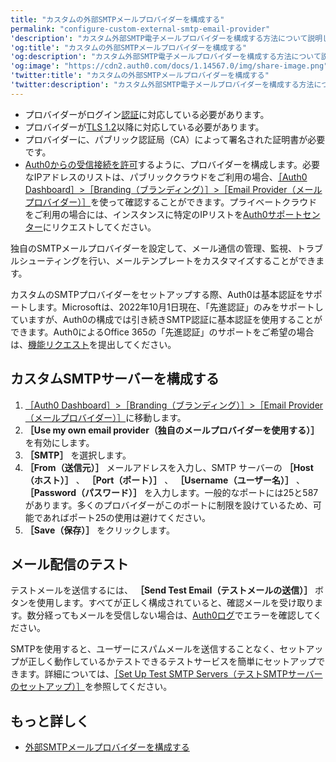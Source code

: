 ```yaml
---
title: "カスタムの外部SMTPメールプロバイダーを構成する"
permalink: "configure-custom-external-smtp-email-provider"
'description': "カスタム外部SMTP電子メールプロバイダーを構成する方法について説明します。"
'og:title': "カスタムの外部SMTPメールプロバイダーを構成する"
'og:description': "カスタム外部SMTP電子メールプロバイダーを構成する方法について説明します。"
'og:image': "https://cdn2.auth0.com/docs/1.14567.0/img/share-image.png"
'twitter:title': "カスタムの外部SMTPメールプロバイダーを構成する"
'twitter:description': "カスタム外部SMTP電子メールプロバイダーを構成する方法について説明します。"
---
```


<Card title="始める前に">

* プロバイダーがログイン[認証](https://en.wikipedia.org/wiki/SMTP_Authentication)に対応している必要があります。
* プロバイダーが[TLS 1.2](https://en.wikipedia.org/wiki/STARTTLS)以降に対応している必要があります。
* プロバイダーに、パブリック認証局（CA）によって署名された証明書が必要です。
* [Auth0からの受信接続を許可](https://auth0.com/docs/secure/security-guidance/data-security/allowlist)するように、プロバイダーを構成します。必要なIPアドレスのリストは、パブリッククラウドをご利用の場合、[［Auth0 Dashboard］>［Branding（ブランディング）］>［Email Provider（メールプロバイダー）］](https://manage.auth0.com/#/templates/provider)を使って確認することができます。プライベートクラウドをご利用の場合には、インスタンスに特定のIPリストを[Auth0サポートセンター](https://support.auth0.com)にリクエストしてください。

</Card>

独自のSMTPメールプロバイダーを設定して、メール通信の管理、監視、トラブルシューティングを行い、メールテンプレートをカスタマイズすることができます。

<Callout icon="file-lines" color="#0EA5E9" iconType="regular">

カスタムのSMTPプロバイダーをセットアップする際、Auth0は基本認証をサポートします。Microsoftは、2022年10月1日現在、「先進認証」のみをサポートしていますが、Auth0の構成では引き続きSMTP認証に基本認証を使用することができます。Auth0によるOffice 365の「先進認証」のサポートをご希望の場合は、[機能リクエスト](https://auth0.com/feedback)を提出してください。

</Callout>

## カスタムSMTPサーバーを構成する

1. [［Auth0 Dashboard］>［Branding（ブランディング）］>［Email Provider（メールプロバイダー）］](https://manage.auth0.com/#/templates/provider)に移動します。
2. **［Use my own email provider（独自のメールプロバイダーを使用する）］** を有効にします。
3. **［SMTP］** を選択します。
4. **［From（送信元）］** メールアドレスを入力し、SMTP サーバーの **［Host（ホスト）］** 、 **［Port（ポート）］** 、 **［Username（ユーザー名）］** 、 **［Password（パスワード）］** を入力します。一般的なポートには25と587があります。多くのプロバイダーがこのポートに制限を設けているため、可能であればポート25の使用は避けてください。
5. **［Save（保存）］** をクリックします。

## メール配信のテスト

テストメールを送信するには、 **［Send Test Email（テストメールの送信）］** ボタンを使用します。すべてが正しく構成されていると、確認メールを受け取ります。数分経ってもメールを受信しない場合は、[Auth0ログ](https://manage.auth0.com/#/logs)でエラーを確認してください。

SMTPを使用すると、ユーザーにスパムメールを送信することなく、セットアップが正しく動作しているかテストできるテストサービスを簡単にセットアップできます。詳細については、[［Set Up Test SMTP Servers（テストSMTPサーバーのセットアップ）］](/docs/ja-jp/email/testing)を参照してください。

## もっと詳しく

* [外部SMTPメールプロバイダーを構成する](/docs/ja-jp/customize/email/smtp-email-providers)